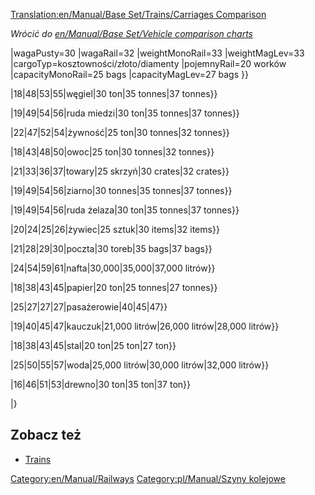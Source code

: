 [[Translation:en/Manual/Base Set/Trains/Carriages Comparison]]

''Wrócić do [[en/Manual/Base Set/Vehicle comparison charts]]''{{en/-right}}

<!--{{TrainCarriageHeader}}-->{{pl/Manual/Base Set/Trains/NagłówekWagonuKolejowego}}

{{pl/Manual/Base Set/Trains/SzeregWagonuKolejowego|klimat=TSR_
|nazwa=[[pl/Manual/Base Set/Trains/Wagon opancerzony|Armoured Van]] [[File:en/Manual/Base Set/Trains/Armouredvan.png]]
|kosztGBP=1,494
|<!--costUSD=2,988-->kosztPLN={{#expr: {{{costGBP|1494}}} * 6 }}
|wagaPusty=30
|wagaRail=32
|weightMonoRail=33 
|weightMagLev=33
|cargoTyp=kosztowności/złoto/diamenty
|pojemnyRail=20 worków
|capacityMonoRail=25 bags
|capacityMagLev=27 bags
}}

{{en/Manual/Base Set/Trains/TrainCarriageRow|
___Y|[[en/Manual/Base Set/Trains/Battery Truck]]|1,148|2,296|18|23|24|25|batteries|22|27|29}}

{{en/Manual/Base Set/Trains/TrainCarriageRow|
___Y|[[en/Manual/Base Set/Trains/Bubble Van]]|1,113|2,226|21|22|22|22|bubbles|20|25|27}}

{{en/Manual/Base Set/Trains/TrainCarriageRow|
___Y|[[en/Manual/Base Set/Trains/Candyfloss Hopper]]|1,042|2,084|20|50|55|57|candyfloss|30 tonnes|35 tonnes|37 tonnes}}

{{pl/Manual/Base Set/Trains/SzeregWagonuKolejowego|
TS__|[[pl/Manual/Base Set/Trains/Wagon na węgiel|Coal Car]] [[File:en/Manual/Base Set/Trains/Coaltruck.png]]|1,031|<!--2,062-->{{#expr: 1031 * 6 }}|18|48|53|55|węgiel|30 ton|35 tonnes|37 tonnes}}

{{en/Manual/Base Set/Trains/TrainCarriageRow|___Y|[[en/Manual/Base Set/Trains/Cola Tanker]]|1,066|2,132|24|49|54|56|cola|25,000 litres|30,000 litres|32,000 litres}}

{{pl/Manual/Base Set/Trains/SzeregWagonuKolejowego|
__R_|[[pl/Manual/Base Set/Trains/Wagon na rudę miedzi|Copper Ore Hopper]] [[File:en/Manual/Base Set/Trains/Copperorehopper.png]]|1,048|<!--2,096-->{{#expr: 1048 * 6 }}|19|49|54|56|ruda miedzi|30 ton|35 tonnes|37 tonnes}}

{{en/Manual/Base Set/Trains/TrainCarriageRow|
___Y|[[en/Manual/Base Set/Trains/Fizzy Drink Truck]]|1,130|2,260|18|21|21|22|fizzy drinks|25|30|32}}

{{pl/Manual/Base Set/Trains/SzeregWagonuKolejowego|
_SR_|[[pl/Manual/Base Set/Trains/Wagon na żywność|Food Van]] [[File:en/Manual/Base Set/Trains/Foodvan.png]]|1,119|<!--2,238-->{{#expr: 1148 * 6 }}|22|47|52|54|żywność|25 ton|30 tonnes|32 tonnes}}

{{pl/Manual/Base Set/Trains/SzeregWagonuKolejowego|
__R_|[[pl/Manual/Base Set/Trains/Wagon na owoce|Fruit Truck]] [[File:en/Manual/Base Set/Trains/Fruittruck.png]]|1,066|<!--2,132-->{{#expr: 1066 * 6 }}|18|43|48|50|owoc|25 ton|30 tonnes|32 tonnes}}

{{pl/Manual/Base Set/Trains/SzeregWagonuKolejowego|
TSR_|[[pl/Manual/Base Set/Trains/Wagon towarowy|Goods Van]] [[File:en/Manual/Base Set/Trains/Goodsvan.png]]|1,113|<!--2,226-->{{#expr: 1113 * 6 }}|21|33|36|37|towary|25 skrzyń|30 crates|32 crates}}

{{pl/Manual/Base Set/Trains/SzeregWagonuKolejowego|
TSR_|[[pl/Manual/Base Set/Trains/Wagon na ziarno|Grain Hopper]] [[File:en/Manual/Base Set/Trains/Grainhopper.png]]|1,066|<!--2,132-->{{#expr: 1066 * 6 }}|19|49|54|56|ziarno|30 tonnes|35 tonnes|37 tonnes}}

{{pl/Manual/Base Set/Trains/SzeregWagonuKolejowego|
T___|[[pl/Manual/Base Set/Trains/Wagon na rudę żelaza|Iron Ore Hopper]] [[File:en/Manual/Base Set/Trains/Ironorehopper.png]]|1,048|<!--2,096-->{{#expr: 1048 * 6 }}|19|49|54|56|ruda żelaza|30 ton|35 tonnes|37 tonnes}}

{{pl/Manual/Base Set/Trains/SzeregWagonuKolejowego|
TS__|[[pl/Manual/Base Set/Trains/Wagon na żywiec|Livestock Van]] [[File:en/Manual/Base Set/Trains/Livestockvan.png]]|1,125|<!--2,250-->{{#expr: 1125 * 6 }}|20|24|25|26|żywiec|25 sztuk|30 items|32 items}}

{{pl/Manual/Base Set/Trains/SzeregWagonuKolejowego|
TSRY|[[pl/Manual/Base Set/Trains/Wagon pocztowy|Mail Van]] [[File:en/Manual/Base Set/Trains/Mailvan.png]]|1,335|<!--2,670-->{{#expr: 1335 * 6 }}|21|28|29|30|poczta|30 toreb|35 bags|37 bags}}

{{pl/Manual/Base Set/Trains/SzeregWagonuKolejowego|
TSR_|[[pl/Manual/Base Set/Trains/Cysterna na ropę|Oil Tanker]] [[File:en/Manual/Base Set/Trains/Oiltanker car.png]]|1,171|<!--2,342-->{{#expr: 1148 * 6 }}|24|54|59|61|nafta|30,000|35,000|37,000 litrów}}

{{en/Manual/Base Set/Trains/TrainCarriageRow|
_S__|[[pl/Manual/Base Set/Trains/Wagon na papier|Paper Truck]] [[File:en/Manual/Base Set/Trains/Papertruck.png]]|1,148|<!--2,296-->{{#expr: 1148 * 6 }}|18|38|43|45|papier|20 ton|25 tonnes|27 tonnes}}

{{pl/Manual/Base Set/Trains/SzeregWagonuKolejowego|
TSRY|[[pl/Manual/Base Set/Trains/Przewóz pasażerski|Passenger Carriage]] [[File:en/Manual/Base Set/Trains/Passengercarriage.png]]|1,447|<!--2,894-->{{#expr: 1447 * 6 }}|25|27|27|27|pasażerowie|40|45|47}}

{{en/Manual/Base Set/Trains/TrainCarriageRow|
___Y|[[en/Manual/Base Set/Trains/Plastic Truck]]|1,119|2,238|18|48|53|55|plastic|30,000 litres|35,000 litres|37,000 litres}}

{{pl/Manual/Base Set/Trains/SzeregWagonuKolejowego|
__R_|[[pl/Manual/Base Set/Trains/Wagon na kauczuk|Rubber Truck]] [[File:en/Manual/Base Set/Trains/Rubbertruck.png]]|1,083|<!--2,166-->{{#expr: 1148 * 6 }}|19|40|45|47|kauczuk|21,000 litrów|26,000 litrów|28,000 litrów}}

{{pl/Manual/Base Set/Trains/SzeregWagonuKolejowego|
T___|[[pl/Manual/Base Set/Trains/Wagon na stal|Steel Truck]] [[File:en/Manual/Base Set/Trains/Steeltruck.png]]|1,148|<!--2,296-->{{#expr: 1148 * 6 }}|18|38|43|45|stal|20 ton|25 ton|27 ton}}

{{en/Manual/Base Set/Trains/TrainCarriageRow|
___Y|[[en/Manual/Base Set/Trains/Sugar Truck]]|1,031|2,062|19|49|54|56|sugar|30 tonnes|35 tonnes|37 tonnes}}

{{en/Manual/Base Set/Trains/TrainCarriageRow|
___Y|[[en/Manual/Base Set/Trains/Sweet Van]]|1,060|2,120|21|28|30|31|sweets|25 bags|30 bags|32 bags}}

{{en/Manual/Base Set/Trains/TrainCarriageRow|
___Y|[[en/Manual/Base Set/Trains/Toffee Hopper]]|1,125|2,250|20|50|55|57|toffee|30 tonnes|35 tonnes|37 tonnes}}

{{en/Manual/Base Set/Trains/TrainCarriageRow|
___Y|[[en/Manual/Base Set/Trains/Toy Van]]|1,072|2,144|21|23|24|24|toys|20|25|27}}

{{pl/Manual/Base Set/Trains/SzeregWagonuKolejowego|
__R_|[[pl/Manual/Base Set/Trains/Cysterna na wodę|Water Tanker]] [[File:en/Manual/Base Set/Trains/Watertanker.png]]|1,166|<!--2,332-->{{#expr: 1166 * 6 }}|25|50|55|57|woda|25,000 litrów|30,000 litrów|32,000 litrów}}

{{pl/Manual/Base Set/Trains/SzeregWagonuKolejowego|
TSR_|[[pl/Manual/Base Set/Trains/Wagon na drewno|Wood Truck]] [[File:en/Manual/Base Set/Trains/Woodtruck.png]]|1,060|<!--2,120-->{{#expr: 1060 * 6 }}|16|46|51|53|drewno|30 ton|35 ton|37 ton}}

|}

==Zobacz też==
* [[pl/Manual/Pociągi#lista-lokomotyw-i-wagonow|Trains]]

[[Category:en/Manual/Railways]][[Category:pl/Manual/Szyny kolejowe]]